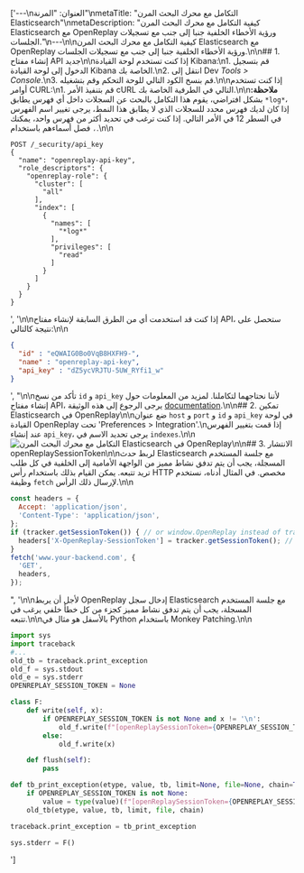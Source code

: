 ['---\nالعنوان: "المرنة"\nmetaTitle: "التكامل مع محرك البحث المرن Elasticsearch"\nmetaDescription: "كيفية التكامل مع محرك البحث المرن Elasticsearch مع OpenReplay ورؤية الأخطاء الخلفية جنبا إلى جنب مع تسجيلات الجلسات."\n---\n\nكيفية التكامل مع محرك البحث المرن Elasticsearch مع OpenReplay ورؤية الأخطاء الخلفية جنبا إلى جنب مع تسجيلات الجلسات.\n\n## 1. إنشاء مفتاح API جديد\n\nإذا كنت تستخدم لوحة القيادة Kibana:\n1. قم بتسجيل الدخول إلى لوحة القيادة Kibana الخاصة بك.\n2. انتقل إلى Dev *Tools > Console*.\n3. قم بنسخ الكود التالي للوحة التحكم وقم بتشغيله.\n\nإذا كنت تستخدم أوامر CURL:\n1. قم بتنفيذ الأمر cURL التالي في الطرفية الخاصة بك.\n\n**ملاحظة:** بشكل افتراضي، يقوم هذا التكامل بالبحث عن السجلات داخل أي فهرس يطابق `*log*`، إذا كان لديك فهرس محدد للسجلات الذي لا يطابق هذا النمط، يرجى تغيير اسم الفهرس في السطر 12 في الأمر التالي. إذا كنت ترغب في تحديد أكثر من فهرس واحد، يمكنك فصل أسماءهم باستخدام `،`.\n\n
```shell
POST /_security/api_key
{
  "name": "openreplay-api-key",
  "role_descriptors": {
    "openreplay-role": {
      "cluster": [
        "all"
      ],
      "index": [
        {
          "names": [
            "*log*"
          ],
          "privileges": [
            "read"
          ]
        }
      ]
    }
  }
}
```
', '\n\nإذا كنت قد استخدمت أي من الطرق السابقة لإنشاء مفتاح API، ستحصل على نتيجة كالتالي:\n\n
```json
{
  "id" : "eQWAIG0Bo0VqB8HXFH9-",
  "name" : "openreplay-api-key",
  "api_key" : "dZ5ycVRJTU-5UW_RYfi1_w"
}
```
', "\n\nتأكد من نسخ `id` و `api_key` لأننا نحتاجهما لتكاملنا. لمزيد من المعلومات حول إنشاء مفتاح API، يرجى الرجوع إلى هذه الوثيقة [documentation](https://www.elastic.co/guide/en/elasticsearch/reference/master/security-api-create-api-key.html).\n\n## 2. تمكين Elasticsearch في OpenReplay\n\nضع عنوان `host` و `port` و `id` و `api_key` في لوحة القيادة OpenReplay تحت 'Preferences > Integration'.\nإذا قمت بتغيير الفهرس عند إنشاء `api_key`، يرجى تحديد الاسم في `indexes`.\n\n![التكامل مع محرك البحث المرن Elasticsearch في OpenReplay](/static/elastic-1.png#center)\n\n## 3. الانتشار openReplaySessionToken\n\nلربط حدث Elasticsearch مع جلسة المستخدم المسجلة، يجب أن يتم تدفق نشاط مميز من الواجهة الأمامية إلى الخلفية في كل طلب تريد تتبعه. يمكن القيام بذلك باستخدام رأس HTTP مخصص. في المثال أدناه، نستخدم وظيفة `fetch` لإرسال ذلك الرأس.\n\n
```javascript
const headers = {
  Accept: 'application/json',
  'Content-Type': 'application/json',
};
if (tracker.getSessionToken()) { // or window.OpenReplay instead of tracker if you're using the snippet
  headers['X-OpenReplay-SessionToken'] = tracker.getSessionToken(); // Inject openReplaySessionToken
}
fetch('www.your-backend.com', {
  'GET',
  headers,
});
```
", '\n\nلأجل أن يربط OpenReplay إدخال سجل Elasticsearch مع جلسة المستخدم المسجلة، يجب أن يتم تدفق نشاط مميز كجزء من كل خطأ خلفي يرغب في تتبعه.\n\nبالأسفل هو مثال في Python باستخدام Monkey Patching.\n\n
```python
import sys
import traceback
#...
old_tb = traceback.print_exception
old_f = sys.stdout
old_e = sys.stderr
OPENREPLAY_SESSION_TOKEN = None

class F:
    def write(self, x):
        if OPENREPLAY_SESSION_TOKEN is not None and x != '\n':
            old_f.write(f"[openReplaySessionToken={OPENREPLAY_SESSION_TOKEN}] {x}")
        else:
            old_f.write(x)

    def flush(self):
        pass

def tb_print_exception(etype, value, tb, limit=None, file=None, chain=True):
    if OPENREPLAY_SESSION_TOKEN is not None:
        value = type(value)(f"[openReplaySessionToken={OPENREPLAY_SESSION_TOKEN}] " + str(value))
    old_tb(etype, value, tb, limit, file, chain)

traceback.print_exception = tb_print_exception

sys.stderr = F()
```
']
